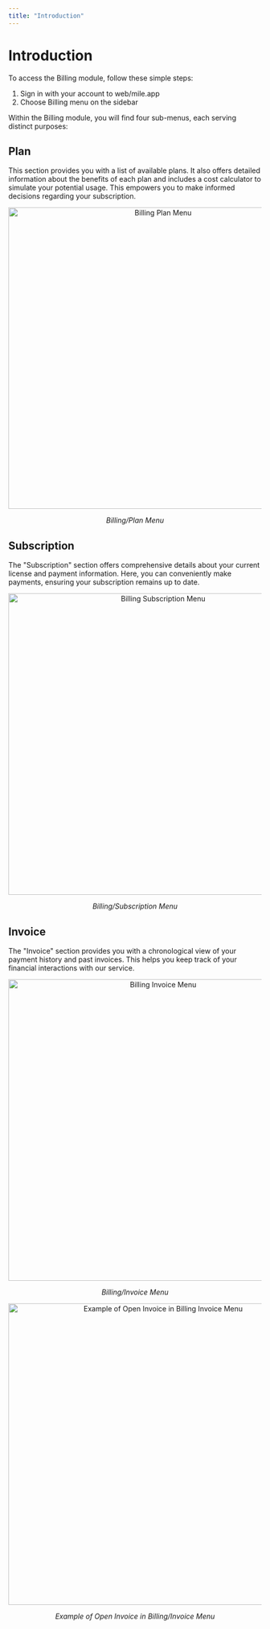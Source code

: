 ```yaml
---
title: "Introduction"
---
```


# Introduction

To access the Billing module, follow these simple steps:

1. Sign in with your account to web/mile.app
2. Choose Billing menu on the sidebar

Within the Billing module, you will find four sub-menus, each serving distinct purposes:

## Plan

This section provides you with a list of available plans. It also offers detailed information about the benefits of each plan and includes a cost calculator to simulate your potential usage. This empowers you to make informed decisions regarding your subscription.

<div align="center">
  <img src="https://t3837933.p.clickup-attachments.com/t3837933/7e6d7310-5a87-4e6d-8842-0462c1dd5b2b/image.png" alt="Billing Plan Menu" width="600" />
  <p><i>Billing/Plan Menu</i></p>
</div>

## Subscription

The "Subscription" section offers comprehensive details about your current license and payment information. Here, you can conveniently make payments, ensuring your subscription remains up to date.

<div align="center">
  <img src="https://t3837933.p.clickup-attachments.com/t3837933/4bde77d8-884e-43c5-962b-b8e930b6d111/image.png" alt="Billing Subscription Menu" width="600" />
  <p><i>Billing/Subscription Menu</i></p>
</div>

## Invoice

The "Invoice" section provides you with a chronological view of your payment history and past invoices. This helps you keep track of your financial interactions with our service.

<div align="center">
  <img src="https://t3837933.p.clickup-attachments.com/t3837933/f42b639d-1975-4211-a7f3-8ca1ef77e1e0/image.png" alt="Billing Invoice Menu" width="600" />
  <p><i>Billing/Invoice Menu</i></p>
</div>

<div align="center">
  <img src="https://t3837933.p.clickup-attachments.com/t3837933/57123405-f63a-4700-97c7-8b4b3851294f/image.png" alt="Example of Open Invoice in Billing Invoice Menu" width="600" />
  <p><i>Example of Open Invoice in Billing/Invoice Menu</i></p>
</div>
